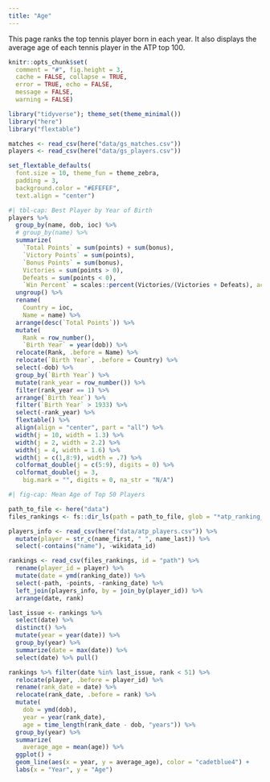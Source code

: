 ```yaml
---
title: "Age"
---
```


This page ranks the top tennis player born in each year. It also displays the average age of each tennis player in the ATP top 100.

```r
knitr::opts_chunk$set(
  comment = "#", fig.height = 3, 
  cache = FALSE, collapse = TRUE,
  error = TRUE, echo = FALSE,
  message = FALSE,
  warning = FALSE)
```

```r
library("tidyverse"); theme_set(theme_minimal())
library("here")
library("flextable")

matches <- read_csv(here("data/gs_matches.csv"))
players <- read_csv(here("data/gs_players.csv"))

set_flextable_defaults(
  font.size = 10, theme_fun = theme_zebra,
  padding = 3,
  background.color = "#EFEFEF",
  text.align = "center")
```

```r
#| tbl-cap: Best Player by Year of Birth
players %>%
  group_by(name, dob, ioc) %>%
  # group_by(name) %>%
  summarize(
    `Total Points` = sum(points) + sum(bonus),
    `Victory Points` = sum(points),
    `Bonus Points` = sum(bonus),
    Victories = sum(points > 0),
    Defeats = sum(points < 0),
    `Win Percent` = scales::percent(Victories/(Victories + Defeats), accuracy = .01)) %>%
  ungroup() %>%
  rename(
    Country = ioc,
    Name = name) %>%
  arrange(desc(`Total Points`)) %>%
  mutate(
    Rank = row_number(),
    `Birth Year` = year(dob)) %>%
  relocate(Rank, .before = Name) %>%
  relocate(`Birth Year`, .before = Country) %>%
  select(-dob) %>%
  group_by(`Birth Year`) %>%
  mutate(rank_year = row_number()) %>%
  filter(rank_year == 1) %>%
  arrange(`Birth Year`) %>%
  filter(`Birth Year` > 1933) %>%
  select(-rank_year) %>%
  flextable() %>%
  align(align = "center", part = "all") %>%
  width(j = 10, width = 1.3) %>%
  width(j = 2, width = 2.2) %>%
  width(j = 4, width = 1.6) %>%
  width(j = c(1,8:9), width = .7) %>%
  colformat_double(j = c(5:9), digits = 0) %>%
  colformat_double(j = 3,
    big.mark = "", digits = 0, na_str = "N/A")
```


```r
#| fig-cap: Mean Age of Top 50 Players

path_to_file <- here("data")
files_rankings <- fs::dir_ls(path = path_to_file, glob = "*atp_ranking_*csv")

players_info <- read_csv(here("data/atp_players.csv")) %>%
  mutate(player = str_c(name_first, " ", name_last)) %>%
  select(-contains("name"), -wikidata_id)

rankings <- read_csv(files_rankings, id = "path") %>%
  rename(player_id = player) %>%
  mutate(date = ymd(ranking_date)) %>%
  select(-path, -points, -ranking_date) %>%
  left_join(players_info, by = join_by(player_id)) %>%
  arrange(date, rank)

last_issue <- rankings %>%
  select(date) %>%
  distinct() %>%
  mutate(year = year(date)) %>%
  group_by(year) %>%
  summarize(date = max(date)) %>%
  select(date) %>% pull()

rankings %>% filter(date %in% last_issue, rank < 51) %>%
  relocate(player, .before = player_id) %>%
  rename(rank_date = date) %>%
  relocate(rank_date, .before = rank) %>%
  mutate(
    dob = ymd(dob),
    year = year(rank_date),
    age = time_length(rank_date - dob, "years")) %>%
  group_by(year) %>%
  summarize(
    average_age = mean(age)) %>%
  ggplot() +
  geom_line(aes(x = year, y = average_age), color = "cadetblue4") +
  labs(x = "Year", y = "Age")



```


